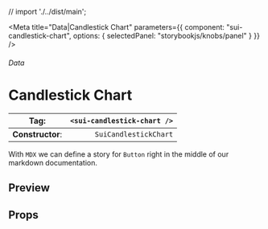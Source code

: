 
// import './../dist/main';

<Meta
	title="Data|Candlestick Chart"
	parameters={{
		component: "sui-candlestick-chart",
		options: { selectedPanel: "storybookjs/knobs/panel" }
	}}
/>

###### Data

# Candlestick Chart

| **Tag**:         | `<sui-candlestick-chart />` |
| ---------------- | --------------------------: |
| **Constructor**: |       `SuiCandlestickChart` |

With `MDX` we can define a story for `Button` right in the middle of our
markdown documentation.

## Preview

## Props
